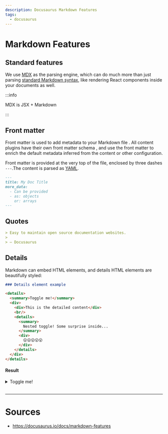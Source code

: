 ```yaml
---
description: Docusaurus Markdown Features
tags:
  - docusaurus
---
```


# Markdown Features

## Standard features

We use [MDX](https://mdxjs.com/) as the parsing engine,
which can do much more than just parsing [standard Markdown syntax](https://daringfireball.net/projects/markdown/syntax),
like rendering React components inside your documents as well.

:::info

MDX is JSX + Markdown

:::

## Front matter

Front matter is used to <Color color="var(--secondary-font-color)"> add metadata to your Markdown file </Color>.
All content <Color color="var(--secondary-font-color)"> plugins </Color> have <Color color="var(--primary-font-color)"> their own </Color> <Color color="var(--secondary-font-color)"> front matter schema </Color>,
and use the front matter to enrich the default metadata inferred from the content or other configuration.

Front matter is provided at the very top of the file, enclosed by three dashes `---`.The content is parsed as [YAML](https://yaml.org/spec/).

```markdown title= showLineNumbers
---
title: My Doc Title
more_data:
  - Can be provided
  - as: objects
    or: arrays
---
```

## Quotes

```markdown title= showLineNumbers
> Easy to maintain open source documentation websites.
>
> — Docusaurus
```

## Details

Markdown can embed HTML elements, and details HTML elements are beautifully styled:

```markdown title= showLineNumbers
### Details element example

<details>
  <summary>Toggle me!</summary>
  <div>
    <div>This is the detailed content</div>
    <br/>
    <details>
      <summary>
        Nested toggle! Some surprise inside...
      </summary>
      <div>
        😲😲😲😲😲
      </div>
    </details>
  </div>
</details>
```
#### Result

<details>
  <summary>Toggle me!</summary>
  <div>
    <div>This is the detailed content</div>
    <br/>
    <details>
      <summary>
        Nested toggle! Some surprise inside...
      </summary>
      <div>
        😲😲😲😲😲
      </div>
    </details>
  </div>
</details>

<br />

---

# Sources

- https://docusaurus.io/docs/markdown-features
